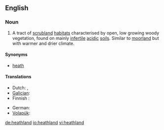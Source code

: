 ==English==

===Noun===
{{en-noun}}
{{wikipedia}}

# A tract of [[scrubland]] [[habitat]]s characterised by open, low growing woody vegetation, found on mainly [[infertile]] [[acidic]] [[soil]]s. Similar to [[moorland]] but with warmer and drier climate.

====Synonyms====
* [[heath]]

====Translations====
{{trans-top|heathland}}
* Dutch: {{t|nl|heide|c}}, {{t|nl|dopheide|c}} 
* [[Galician]]: {{t+|gl|uceira|f|xs=Galician}}
*Finnish : {{t|fi|nummi}}
{{trans-mid}}
* German: {{t|de|Heideland|n}}
* [[Volapük]]: {{t|vo|brüyäralän}}
{{trans-bottom}}

[[de:heathland]]
[[io:heathland]]
[[vi:heathland]]